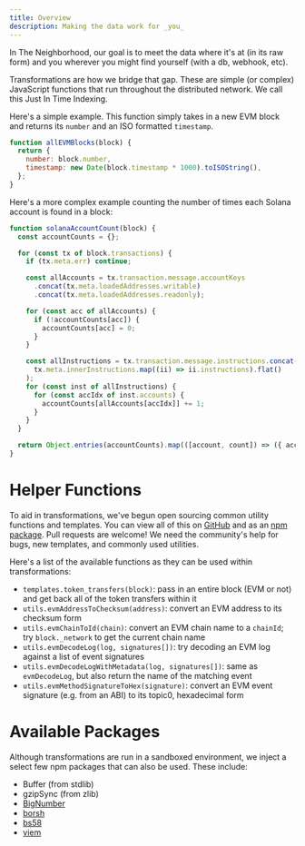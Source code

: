 ```yaml
---
title: Overview
description: Making the data work for _you_
---
```


In The Neighborhood, our goal is to meet the data where it's at (in its raw form) and you wherever you might find yourself (with a db, webhook, etc).

Transformations are how we bridge that gap. These are simple (or complex) JavaScript functions that run throughout the distributed network. We call this Just In Time Indexing.

Here's a simple example. This function simply takes in a new EVM block and returns its `number` and an ISO formatted `timestamp`.

```javascript
function allEVMBlocks(block) {
  return {
    number: block.number,
    timestamp: new Date(block.timestamp * 1000).toISOString(),
  };
}
```

Here's a more complex example counting the number of times each Solana account is found in a block:

```javascript
function solanaAccountCount(block) {
  const accountCounts = {};

  for (const tx of block.transactions) {
    if (tx.meta.err) continue;

    const allAccounts = tx.transaction.message.accountKeys
      .concat(tx.meta.loadedAddresses.writable)
      .concat(tx.meta.loadedAddresses.readonly);

    for (const acc of allAccounts) {
      if (!accountCounts[acc]) {
        accountCounts[acc] = 0;
      }
    }

    const allInstructions = tx.transaction.message.instructions.concat(
      tx.meta.innerInstructions.map((ii) => ii.instructions).flat()
    );
    for (const inst of allInstructions) {
      for (const accIdx of inst.accounts) {
        accountCounts[allAccounts[accIdx]] += 1;
      }
    }
  }

  return Object.entries(accountCounts).map(([account, count]) => ({ account, count }));
}
```

# Helper Functions

To aid in transformations, we've begun open sourcing common utility functions and templates. You can view all of this on [GitHub](https://github.com/indexing-co/jiti) and as an [npm package](https://www.npmjs.com/package/@indexing/jiti).
<Note>
Pull requests are welcome! We need the community's help for bugs, new templates, and commonly used utilities.
</Note>

Here's a list of the available functions as they can be used within transformations:

- `templates.token_transfers(block)`: pass in an entire block (EVM or not) and get back all of the token transfers within it
- `utils.evmAddressToChecksum(address)`: convert an EVM address to its checksum form
- `utils.evmChainToId(chain)`: convert an EVM chain name to a `chainId`; try `block._network` to get the current chain name
- `utils.evmDecodeLog(log, signatures[])`: try decoding an EVM log against a list of event signatures
- `utils.evmDecodeLogWithMetadata(log, signatures[])`: same as `evmDecodeLog`, but also return the name of the matching event
- `utils.evmMethodSignatureToHex(signature)`: convert an EVM event signature (e.g. from an ABI) to its topic0, hexadecimal form

# Available Packages

Although transformations are run in a sandboxed environment, we inject a select few npm packages that can also be used. These include:

- Buffer (from stdlib)
- gzipSync (from zlib)
- [BigNumber](https://www.npmjs.com/package/bignumber.js)
- [borsh](https://www.npmjs.com/package/@coral-xyz/borsh)
- [bs58](https://www.npmjs.com/package/bs58)
- [viem](https://www.npmjs.com/package/viem)
